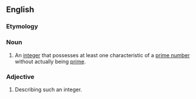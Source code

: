 ==English==

===Etymology===
{{prefix|pseudo|prime}}

===Noun===
{{wikipedia}}
{{en-noun}}

# {{mathematics}} An [[integer]] that possesses at least one characteristic of a [[prime number]] without actually being [[prime]].

===Adjective===
{{en-adj|-}}

# Describing such an integer.